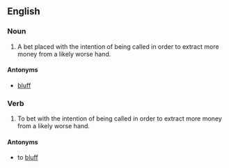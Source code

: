 ==English==

===Noun===
{{en-noun|head=[[value]] [[bet]]}}

# {{label|en|poker}} A bet placed with the intention of being called in order to extract more money from a likely worse hand.

====Antonyms====
* [[bluff]]

===Verb===
{{en-verb|head=[[value]] [[bet]]|value bets|value betting|value bet}}

# {{label|en|poker}} To bet with the intention of being called in order to extract more money from a likely worse hand.

====Antonyms====
* to [[bluff]]